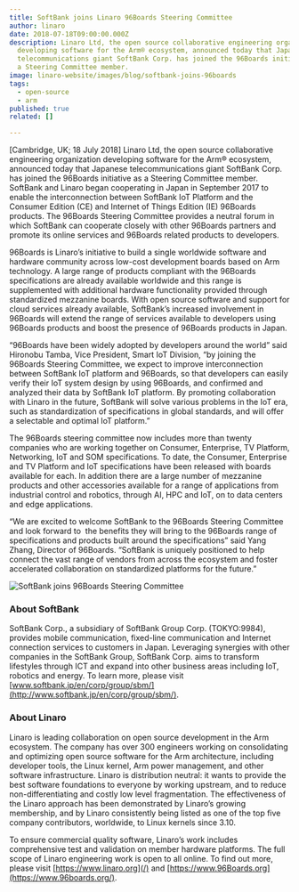 ```yaml
---
title: SoftBank joins Linaro 96Boards Steering Committee
author: linaro
date: 2018-07-18T09:00:00.000Z
description: Linaro Ltd, the open source collaborative engineering organization
  developing software for the Arm® ecosystem, announced today that Japanese
  telecommunications giant SoftBank Corp. has joined the 96Boards initiative as
  a Steering Committee member.
image: linaro-website/images/blog/softbank-joins-96boards
tags:
  - open-source
  - arm
published: true
related: []

---
```


\[Cambridge, UK; 18 July 2018] Linaro Ltd, the open source collaborative engineering organization developing software for the Arm® ecosystem, announced today that Japanese telecommunications giant SoftBank Corp. has joined the 96Boards initiative as a Steering Committee member. SoftBank and Linaro began cooperating in Japan in September 2017 to enable the interconnection between SoftBank IoT Platform and the Consumer Edition (CE) and Internet of Things Edition (IE) 96Boards products. The 96Boards Steering Committee provides a neutral forum in which SoftBank can cooperate closely with other 96Boards partners and promote its online services and 96Boards related products to developers.

96Boards is Linaro’s initiative to build a single worldwide software and hardware community across low-cost development boards based on Arm technology. A large range of products compliant with the 96Boards specifications are already available worldwide and this range is supplemented with additional hardware functionality provided through standardized mezzanine boards. With open source software and support for cloud services already available, SoftBank’s increased involvement in 96Boards will extend the range of services available to developers using 96Boards products and boost the presence of 96Boards products in Japan.

“96Boards have been widely adopted by developers around the world” said Hironobu Tamba, Vice President, Smart IoT Division, “by joining the 96Boards Steering Committee, we expect to improve interconnection between SoftBank IoT platform and 96Boards, so that developers can easily verify their IoT system design by using 96Boards, and confirmed and analyzed their data by SoftBank IoT platform. By promoting collaboration with Linaro in the future, SoftBank will solve various problems in the IoT era, such as standardization of specifications in global standards, and will offer a selectable and optimal IoT platform.”

The 96Boards steering committee now includes more than twenty companies who are working together on Consumer, Enterprise, TV Platform, Networking, IoT and SOM specifications. To date, the Consumer, Enterprise and TV Platform and IoT specifications have been released with boards available for each. In addition there are a large number of mezzanine products and other accessories available for a range of applications from industrial control and robotics, through AI, HPC and IoT, on to data centers and edge applications.

“We are excited to welcome SoftBank to the 96Boards Steering Committee and look forward to  the benefits they will bring to the 96Boards range of specifications and products built around the specifications” said Yang Zhang, Director of 96Boards. “SoftBank is uniquely positioned to help connect the vast range of vendors from across the ecosystem and foster accelerated collaboration on standardized platforms for the future.”

![SoftBank joins 96Boards Steering Committee](/linaro-website/images/blog/softbank-joins-96boards)

### About SoftBank

SoftBank Corp., a subsidiary of SoftBank Group Corp. (TOKYO:9984), provides mobile communication, fixed-line communication and Internet connection services to customers in Japan. Leveraging synergies with other companies in the SoftBank Group, SoftBank Corp. aims to transform lifestyles through ICT and expand into other business areas including IoT, robotics and energy. To learn more, please visit [www.softbank.jp/en/corp/group/sbm/](http://www.softbank.jp/en/corp/group/sbm/).

### About Linaro

Linaro is leading collaboration on open source development in the Arm ecosystem. The company has over 300 engineers working on consolidating and optimizing open source software for the Arm architecture, including developer tools, the Linux kernel, Arm power management, and other software infrastructure. Linaro is distribution neutral: it wants to provide the best software foundations to everyone by working upstream, and to reduce non-differentiating and costly low level fragmentation. The effectiveness of the Linaro approach has been demonstrated by Linaro’s growing membership, and by Linaro consistently being listed as one of the top five company contributors, worldwide, to Linux kernels since 3.10.

To ensure commercial quality software, Linaro’s work includes comprehensive test and validation on member hardware platforms. The full scope of Linaro engineering work is open to all online. To find out more, please visit [https://www.linaro.org](/) and [https://www.96Boards.org](https://www.96boards.org/).
